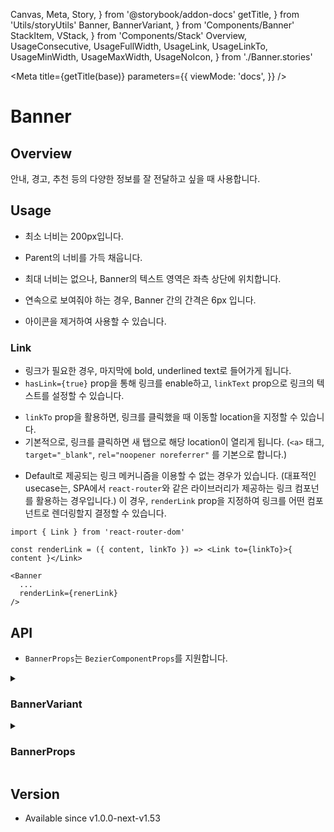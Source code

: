   Canvas,
  Meta,
  Story,
} from '@storybook/addon-docs'
  getTitle,
} from 'Utils/storyUtils'
  Banner,
  BannerVariant,
} from 'Components/Banner'
  StackItem,
  VStack,
} from 'Components/Stack'
  Overview,
  UsageConsecutive,
  UsageFullWidth,
  UsageLink,
  UsageLinkTo,
  UsageMinWidth,
  UsageMaxWidth,
  UsageNoIcon,
} from './Banner.stories'

<Meta
  title={getTitle(base)}
  parameters={{
    viewMode: 'docs',
  }}
/>

# Banner

## Overview

안내, 경고, 추천 등의 다양한 정보를 잘 전달하고 싶을 때 사용합니다.

<Canvas>
  <Story story={Overview} />
</Canvas>

## Usage

- 최소 너비는 200px입니다.

<Canvas>
  <Story story={UsageMinWidth} />
</Canvas>

- Parent의 너비를 가득 채웁니다.

<Canvas>
  <Story story={UsageFullWidth} />
</Canvas>

- 최대 너비는 없으나, Banner의 텍스트 영역은 좌측 상단에 위치합니다.

<Canvas>
  <Story story={UsageMaxWidth} />
</Canvas>

- 연속으로 보여줘야 하는 경우, Banner 간의 간격은 6px 입니다.

<Canvas>
  <Story story={UsageConsecutive} />
</Canvas>

- 아이콘을 제거하여 사용할 수 있습니다.

<Canvas>
  <Story story={UsageNoIcon} />
</Canvas>

### Link

- 링크가 필요한 경우, 마지막에 bold, underlined text로 들어가게 됩니다.
- `hasLink={true}` prop을 통해 링크를 enable하고, `linkText` prop으로 링크의 텍스트를 설정할 수 있습니다.

<Canvas>
  <Story story={UsageLink} />
</Canvas>

- `linkTo` prop을 활용하면, 링크를 클릭했을 때 이동할 location을 지정할 수 있습니다.
- 기본적으로, 링크를 클릭하면 새 탭으로 해당 location이 열리게 됩니다. (`<a>` 태그, `target="_blank"`, `rel="noopener noreferrer"` 를 기본으로 합니다.)

<Canvas>
  <Story story={UsageLinkTo} />
</Canvas>

- Default로 제공되는 링크 메커니즘을 이용할 수 없는 경우가 있습니다. (대표적인 usecase는, SPA에서 `react-router`와 같은 라이브러리가 제공하는 링크 컴포넌를 활용하는 경우입니다.) 이 경우, `renderLink` prop을 지정하여 링크를 어떤 컴포넌트로 렌더링할지 결정할 수 있습니다.

```tsx
import { Link } from 'react-router-dom'

const renderLink = ({ content, linkTo }) => <Link to={linkTo}>{ content }</Link>

<Banner
  ...
  renderLink={renerLink}
/>
```

## API

- `BannerProps`는 `BezierComponentProps`를 지원합니다.

<details>
<summary><h3>BannerVariant</h3></summary>

```ts
enum BannerVariant {
  Default,
  Blue,
  Cobalt,
  Green,
  Orange,
  Red,
  Alt,
}
```
</details>

<details>
<summary><h3>BannerProps</h3></summary>

```ts
interface BannerProps {
  /**
   * The name of icon to display at the top left of the banner.
   *
   * If `null` is given, no icon will be displayed.
   */
  icon: IconName | null

  /**
   * Whether to display link at the end of banner content.
   *
   * @default false
   */
  hasLink?: boolean

  /**
   * The link content.
   *
   * This will be displayed as bold, underline text at the end of content.
   *
   * @remarks
   * `hasLink` props should be given `true` to enable the link.
   */
  linkText?: string

  /**
   * The location (href) of the link.
   *
   * By default, the link will be opened in a new tab. (`target="_blank"`)
   * To specify a different behavior, use `renderLink` prop to render the link as a custom component.
   *
   * @remarks
   * `hasLink` props should be given `true` to enable the link.
   */
  linkTo?: string

  /**
   * Specifies how to render the link.
   *
   * @default
   * renders link as an `<a>` tag with `target="_blank"` attribute.
   */
  renderLink?: (props: {
    content: ReactNode
    linkTo?: string
  }) => JSX.Element

  /**
   * Specifies which icon button to display at the top right of the banner.
   */
  actionIcon?: IconName

  /**
   * Handler to be executed when the action icon button is clicked.
   */
  onClickAction?: ButtonProps['onClick']
}
```
</details>

## Version

- Available since v1.0.0-next-v1.53

